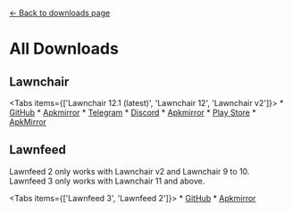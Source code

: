 
[\<- Back to downloads page](/downloads)
# All Downloads
## Lawnchair

<Tabs items={['Lawnchair 12.1 (latest)', 'Lawnchair 12', 'Lawnchair v2']}>
  <Tab>
    * [GitHub](https://github.com/lawnchairlauncher/lawnchair/releases)
    * [Apkmirror](https://www.apkmirror.com/apk/lawnchair/lawnchair-3/lawnchair-3-12-1-0-alpha-4-release/)
    * [Telegram](https://t.me/lawnchairci)
    * [Discord](https://discord.gg/3x8qNWxgGZ)
  </Tab>
  <Tab>
    * [Apkmirror](https://www.apkmirror.com/apk/lawnchair/lawnchair-3/lawnchair-3-12-0-0-alpha-5-release/)
  </Tab>
  <Tab>
    * [Play Store](https://play.google.com/store/apps/details?id=ch.deletescape.lawnchair.plah)
    * [ApkMirror](https://www.apkmirror.com/apk/deletescape/lawnchair/)
  </Tab>
</Tabs>

## Lawnfeed
<Callout type="warning" emoji="⚠️">
  Lawnfeed 2 only works with Lawnchair v2 and Lawnchair 9 to 10.<br/>
  Lawnfeed 3 only works with Lawnchair 11 and above. 
</Callout>

<Tabs items={['Lawnfeed 3', 'Lawnfeed 2']}>
  <Tab>
    * [GitHub](https://github.com/LawnchairLauncher/lawnfeed/releases/tag/v3.0.0)
  </Tab>
  <Tab>
    * [Apkmirror](https://www.apkmirror.com/apk/deletescape/lawnfeed/lawnfeed-2-1-2598-release/lawnfeed-2-1-2598-android-apk-download/)
  </Tab>
</Tabs>